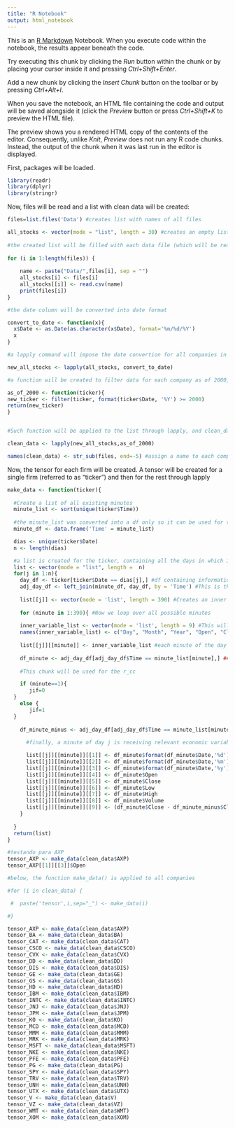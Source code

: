 ---
title: "R Notebook"
output: html_notebook
---

This is an [R Markdown](http://rmarkdown.rstudio.com) Notebook. When you execute code within the notebook, the results appear beneath the code. 

Try executing this chunk by clicking the *Run* button within the chunk or by placing your cursor inside it and pressing *Ctrl+Shift+Enter*. 


Add a new chunk by clicking the *Insert Chunk* button on the toolbar or by pressing *Ctrl+Alt+I*.

When you save the notebook, an HTML file containing the code and output will be saved alongside it (click the *Preview* button or press *Ctrl+Shift+K* to preview the HTML file).

The preview shows you a rendered HTML copy of the contents of the editor. Consequently, unlike *Knit*, *Preview* does not run any R code chunks. Instead, the output of the chunk when it was last run in the editor is displayed.

First, packages will be loaded.

```{r}
library(readr)
library(dplyr)
library(stringr)
```

Now, files will be read and a list with clean data will be created:

```{r}

files=list.files('Data') #creates list with names of all files 

all_stocks <- vector(mode = "list", length = 30) #creates an empty list 
 
#the created list will be filled with each data file (which will be read as a dataframe) 
 
for (i in 1:length(files)) { 
     
    name <- paste("Data/",files[i], sep = "") 
    all_stocks[i] <- files[i] 
    all_stocks[[i]] <- read.csv(name) 
    print(files[i]) 
}

#the date column will be converted into date format 

convert_to_date <- function(x){ 
  x$Date <- as.Date(as.character(x$Date), format='%m/%d/%Y') 
  x 
} 

#a lapply command will impose the date convertion for all companies in all_stocks

new_all_stocks <- lapply(all_stocks, convert_to_date)

#a function will be created to filter data for each company as of 2000, and this will be applied to the entire list of companies

as_of_2000 <- function(ticker){ 
new_ticker <- filter(ticker, format(ticker$Date, '%Y') >= 2000)  
return(new_ticker) 
} 


#Such function will be applied to the list through lapply, and clean_data will be the list with 30 clean data frames, with a formatted date and observations starting in 2000

clean_data <- lapply(new_all_stocks,as_of_2000) 

names(clean_data) <- str_sub(files, end=-5) #assign a name to each company (excludes .txt)
```

Now, the tensor for each firm will be created. A tensor will be created for a single firm (referred to as "ticker") and then for the rest through lapply

```{r}

make_data <- function(ticker){
  
  #Create a list of all existing minutes
  minute_list <- sort(unique(ticker$Time))
  
  #the minute_list was converted into a df only so it can be used for the left join adjustment
  minute_df <- data.frame('Time' = minute_list)   

  dias <- unique(ticker$Date)
  n <- length(dias)

  #a list is created for the ticker, containing all the days in which it operated
  list <- vector(mode = "list", length =  n) 
  for(j in 1:n){
    day_df <- ticker[ticker$Date == dias[j],] #df containing information on day j
    adj_day_df <- left_join(minute_df, day_df, by = 'Time') #This is the dataframe with all data for all possible minutes, whether they have observations that day or not. This is just an ajustment so all companies are similar in dimension.
    
    list[[j]] <- vector(mode = 'list', length = 390) #Creates an inner list representing all minutes of day j, for the ticker
    
    for (minute in 1:390){ #Now we loop over all possible minutes
      
    inner_variable_list <- vector(mode = 'list', length = 9) #This will have the length equal to number of variables of interest
    names(inner_variable_list) <- c("Day", "Month", "Year", "Open", "Close", "Low", "High", "Volume","r_cc")
      
    list[[j]][[minute]] <- inner_variable_list #each minute of the day is effectively receiving the vector of variables, and we`ll fill this vector next. Here, we explicit that list[[j]][[min]] is a list on its own, by associating it with inner_variable_list, which is a list
      
    df_minute <- adj_day_df[adj_day_df$Time == minute_list[minute],] ##We open the dataframe minute by minute
      
    #This chunk will be used for the r_cc    

    if (minute==1){
       jif=0
  }
    else {
       jif=1
  }  
        
    df_minute_minus <- adj_day_df[adj_day_df$Time == minute_list[minute-jif],]
      
      #finally, a minute of day j is receiving relevant economic variables	      

      list[[j]][[minute]][[1]] <- df_minute$format(df_minute$Date,'%d')
      list[[j]][[minute]][[2]] <- df_minute$format(df_minute$Date,'%m')
      list[[j]][[minute]][[3]] <- df_minute$format(df_minute$Date,'%y')
      list[[j]][[minute]][[4]] <- df_minute$Open
      list[[j]][[minute]][[5]] <- df_minute$Close
      list[[j]][[minute]][[6]] <- df_minute$Low
      list[[j]][[minute]][[7]] <- df_minute$High
      list[[j]][[minute]][[8]] <- df_minute$Volume
      list[[j]][[minute]][[9]] <- (df_minute$Close - df_minute_minus$Close)/(df_minute_minus$Close)
    }
    
  }
  return(list)
}
```

```{r}
#testando para AXP
tensor_AXP <- make_data(clean_data$AXP)
tensor_AXP[[1]][[3]]$Open
```

```{r}
#below, the function make_data() is applied to all companies 

#for (i in clean_data) {

 #  paste('tensor',i,sep="_") <- make_data(i)

#}

tensor_AXP <- make_data(clean_data$AXP)
tensor_BA <- make_data(clean_data$BA)
tensor_CAT <- make_data(clean_data$CAT)
tensor_CSCO <- make_data(clean_data$CSCO)
tensor_CVX <- make_data(clean_data$CVX)
tensor_DD <- make_data(clean_data$DD)
tensor_DIS <- make_data(clean_data$DIS)
tensor_GE <- make_data(clean_data$GE)
tensor_GS <- make_data(clean_data$GS)
tensor_HD <- make_data(clean_data$HD)
tensor_IBM <- make_data(clean_data$IBM)
tensor_INTC <- make_data(clean_data$INTC)
tensor_JNJ <- make_data(clean_data$JNJ)
tensor_JPM <- make_data(clean_data$JPM)
tensor_KO <- make_data(clean_data$KO)
tensor_MCD <- make_data(clean_data$MCD)
tensor_MMM <- make_data(clean_data$MMM)
tensor_MRK <- make_data(clean_data$MRK)
tensor_MSFT <- make_data(clean_data$MSFT)
tensor_NKE <- make_data(clean_data$NKE)
tensor_PFE <- make_data(clean_data$PFE)
tensor_PG <- make_data(clean_data$PG)
tensor_SPY <- make_data(clean_data$SPY)
tensor_TRV <- make_data(clean_data$TRV)
tensor_UNH <- make_data(clean_data$UNH)
tensor_UTX <- make_data(clean_data$UTX)
tensor_V <- make_data(clean_data$V)
tensor_VZ <- make_data(clean_data$VZ)
tensor_WMT <- make_data(clean_data$WMT)
tensor_XOM <- make_data(clean_data$XOM)


```






